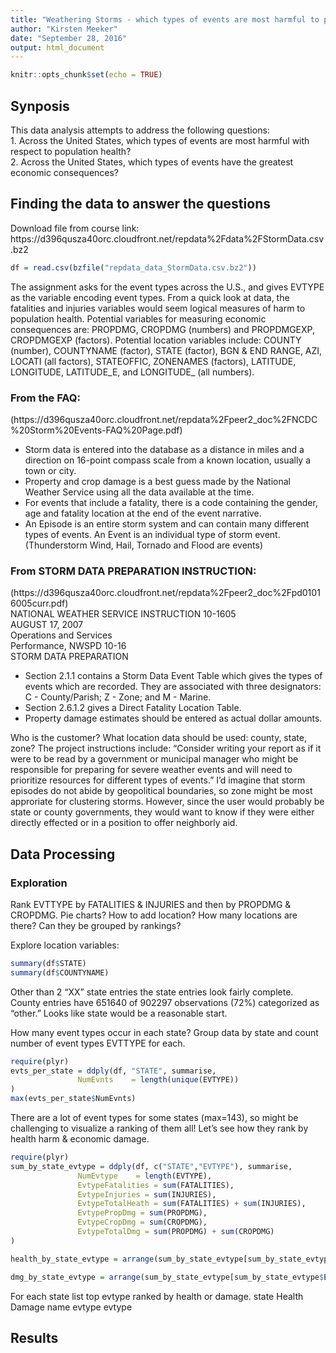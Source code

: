 ---
title: "Weathering Storms - which types of events are most harmful to population health or have the greatest economic consequences?"
author: "Kirsten Meeker"
date: "September 28, 2016"
output: html_document
---

```{r setup, include=FALSE, echo=TRUE}
knitr::opts_chunk$set(echo = TRUE)
```

## Synposis
This data analysis attempts to address the following questions:   
1. Across the United States, which types of events are most harmful with respect to population health?   
2. Across the United States, which types of events have the greatest economic consequences?   

## Finding the data to answer the questions
Download file from course link: https://d396qusza40orc.cloudfront.net/repdata%2Fdata%2FStormData.csv.bz2

```{r load_data, cache = TRUE}
df = read.csv(bzfile("repdata_data_StormData.csv.bz2"))
```
The assignment asks for the event types across the U.S., and gives EVTYPE as the variable encoding event types. From a quick look at data, the fatalities and injuries variables would seem logical measures of harm to population health. Potential variables for measuring economic consequences are: PROPDMG, CROPDMG (numbers) and PROPDMGEXP, CROPDMGEXP (factors). Potential location variables include: COUNTY (number), COUNTYNAME (factor), STATE (factor), BGN & END RANGE, AZI, LOCATI (all factors), STATEOFFIC, ZONENAMES (factors), LATITUDE, LONGITUDE, LATITUDE_E, and LONGITUDE_ (all numbers).  

### From the FAQ: 
(https://d396qusza40orc.cloudfront.net/repdata%2Fpeer2_doc%2FNCDC%20Storm%20Events-FAQ%20Page.pdf)

- Storm data is entered into the database as a distance in miles and a direction on 16-point compass scale from a known location, usually a town or city.   
- Property and crop damage is a best guess made by the National Weather Service using all the data available at the time.   
- For events that include a fatality, there is a code containing the gender, age and fatality location at the end of the event narrative.   
- An Episode is an entire storm system and can contain many different types of events.
An Event is an individual type of storm event. (Thunderstorm Wind, Hail, Tornado and
Flood are events)   

### From STORM DATA PREPARATION INSTRUCTION: 
(https://d396qusza40orc.cloudfront.net/repdata%2Fpeer2_doc%2Fpd01016005curr.pdf)  
NATIONAL WEATHER SERVICE INSTRUCTION 10-1605   
AUGUST 17, 2007   
Operations and Services   
Performance, NWSPD 10-16   
STORM DATA PREPARATION  

- Section 2.1.1 contains a Storm Data Event Table which gives the types of events which are recorded. They are associated with three designators: C - County/Parish; Z - Zone; and M - Marine.    
- Section 2.6.1.2 gives a Direct Fatality Location Table.   
- Property damage estimates should be entered as actual dollar amounts.   

Who is the customer? What location data should be used: county, state, zone? The project instructions include: "Consider writing your report as if it were to be read by a government or municipal manager who might be responsible for preparing for severe weather events and will need to prioritize resources for different types of events." I'd imagine that storm episodes do not abide by geopolitical boundaries, so zone might be most approriate for clustering storms. However, since the user would probably be state or county governments, they would want to know if they were either directly effected or in a position to offer neighborly aid.

## Data Processing

### Exploration
Rank EVTTYPE by FATALITIES & INJURIES and then by PROPDMG & CROPDMG. Pie charts? 
How to add location? How many locations are there? Can they be grouped by rankings?

Explore location variables:

```{r location}
summary(df$STATE)
summary(df$COUNTYNAME)
```

Other than 2 "XX" state entries the state entries look fairly complete. County entries have 651640 of 902297 observations (72%) categorized as "other." Looks like state would be a reasonable start.

How many event types occur in each state? Group data by state and count number of event types EVTTYPE for each.

```{r evts_per_state}
require(plyr)
evts_per_state = ddply(df, "STATE", summarise,
               NumEvnts    = length(unique(EVTYPE))
)
max(evts_per_state$NumEvnts)
```

There are a lot of event types for some states (max=143), so might be challenging to visualize a ranking of them all! Let's see how they rank by health harm & economic damage.

```{r sum_by_state_evtype}
require(plyr)
sum_by_state_evtype = ddply(df, c("STATE","EVTYPE"), summarise,
               NumEvtype    = length(EVTYPE),
               EvtypeFatalities = sum(FATALITIES),
               EvtypeInjuries = sum(INJURIES),
               EvtypeTotalHeath = sum(FATALITIES) + sum(INJURIES),
               EvtypePropDmg = sum(PROPDMG), 
               EvtypeCropDmg = sum(CROPDMG),
               EvtypeTotalDmg = sum(PROPDMG) + sum(CROPDMG)
)

health_by_state_evtype = arrange(sum_by_state_evtype[sum_by_state_evtype$EvtypeTotalHeath>0,], STATE, desc(EvtypeTotalHeath))

dmg_by_state_evtype = arrange(sum_by_state_evtype[sum_by_state_evtype$EvtypeTotalDmg>0,], STATE, desc(EvtypeTotalDmg))

```

For each state list top evtype ranked by health or damage.
state Health Damage
name  evtype evtype

## Results
